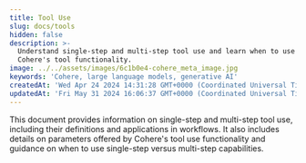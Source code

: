```yaml
---
title: Tool Use
slug: docs/tools
hidden: false
description: >-
  Understand single-step and multi-step tool use and learn when to use each with
  Cohere's tool functionality.
image: ../../assets/images/6c1b0e4-cohere_meta_image.jpg
keywords: 'Cohere, large language models, generative AI'
createdAt: 'Wed Apr 24 2024 14:31:28 GMT+0000 (Coordinated Universal Time)'
updatedAt: 'Fri May 31 2024 16:06:37 GMT+0000 (Coordinated Universal Time)'
---
```

This document provides information on single-step and multi-step tool use, including their definitions and applications in workflows. It also includes details on parameters offered by Cohere's tool use functionality and guidance on when to use single-step versus multi-step capabilities.
